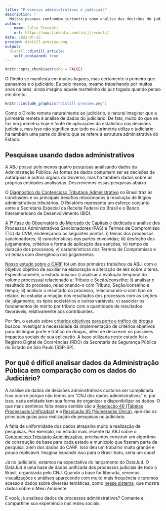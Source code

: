 ```yaml
---
title: "Processos administrativos e judiciais"
description: |
  Muitas pessoas confundem jurimetria como análise das decisões do judiciário. Neste post, explicamos essa dúvida.
author:
  - name: Julio Trecenti
    url: https://www.linkedin.com/in/jtrecenti/
date: 2022-07-25
preview: distill-preview.png
output:
  distill::distill_article:
    self_contained: true
---
```


```r
knitr::opts_chunk$set(echo = FALSE)
```

O Direito se manifesta em muitos lugares, mas certamente o primeiro que pensamos é o judiciário. Eu pelo menos, mesmo trabalhando por muitos anos na área, ainda imagino aquele martelinho do juiz togado quando penso em direito.

```r
knitr::include_graphics("distill-preview.png")
```

Como o Direito remete naturalmente ao judiciário, é natural imaginar que a jurimetria remeta à análise de dados do judiciário. De fato, muito do que se faz em jurimetria hoje é fonte de aplicações da estatística nas decisões judiciais, mas isso não significa que tudo na Jurimetria utiliza o judiciário: há também uma parte do direito que se refere à estrutura administrativa do Estado.

## Pesquisas usando dados administrativos

A ABJ possui pelo menos quatro pesquisas analisando dados da Administração Pública. As fontes de dados costumam ser as decisões de autarquias e outros órgãos do Governo, mas há também dados sobre as próprias entidades analisadas. Descrevemos essas pesquisas abaixo.

O [Diagnóstico do Contencioso Tributário Administrativo](https://www.gov.br/receitafederal/pt-br/centrais-de-conteudo/publicacoes/estudos/diagnostico-do-contencioso-tributario-administrativo) no Brasil traz as conclusões e os principais desafios relacionados à resolução de litígios administrativos tributários. O Relatório representa um esforço conjunto entre a Secretaria Especial da Receita Federal do Brasil e o Banco Interamericano de Desenvolvimento (BID).

[A 1ª Fase do Observatório do Mercado de Capitais](https://abj.org.br/cases/obsmc/) é dedicada à análise dos Processos Administrativos Sancionadores (PAS) e Termos de Compromisso (TC) da CVM, endereçando os seguintes pontos: i) temas dos processos sancionadores; ii) características das partes envolvidas; iii) desfecho dos julgamentos, critérios e forma de aplicação das sanções; iv) tempo de duração dos processos; v) características dos Termos de Compromisso e vi) temas com divergência nos julgamentos.

[Nosso estudo sobre o CARF](https://abj.org.br/cases/carf/) foi um dos primeiros trabalhos da ABJ, com o objetivo objetivo de auxiliar na elaboração e alteração de leis sobre o tema. Especificamente, o estudo buscou: i) analisar a evolução temporal do volume processual relacionado a: Tributo e Seção/conselho; ii) analisar o resultado do processo, relacionando-o com Tributo, Seção/conselho e tempo; iii) analisar o resultado do processo, relacionando-o com tipo de relator; iv) estudar a relação dos resultados dos processos com as seções de julgamento, os tipos societários e outras variáveis; v) associar os fundamentos de mérito por tributo com a quantidade de resultados favoráveis, relativamente aos contribuintes.

Por fim, o estudo sobre [critérios objetivos para porte e tráfico de drogas](https://abj.org.br/cases/drogas-stf/) buscou investigar a necessidade da implementação de critérios objetivos para distinguir porte e tráfico de drogas, além de descrever os possíveis impactos sociais de sua aplicação. A base utilizada neste estudo foi o Registro Digital de Ocorrências (RDO) da
Secretaria de Segurança Pública do Estado de São Paulo (SSP-SP).

## Por quê é difícil analisar dados da Administração Pública em comparação com os dados do Judiciário?

A análise de dados de decisões administrativas costuma ser complicada. Isso ocorre porque não temos um "CNJ dos dados administrativos" e, por isso, cada entidade tem sua forma de organizar e disponibilizar os dados. O que mais sentimos falta nesse sentido são a [Resolução 46 (Tabelas Processuais Unificadas)](https://atos.cnj.jus.br/atos/detalhar/167) e a [Resolução 65 (Numeração Única)](https://atos.cnj.jus.br/atos/detalhar/119), que são os principais guias para realização de pesquisas no judiciário.

A falta de uniformidade dos dados atrapalha muito a realização de pesquisas. Por exemplo, no estudo mais recente da ABJ sobre o [Contencioso Tributário Administrativo](https://www.gov.br/receitafederal/pt-br/centrais-de-conteudo/publicacoes/estudos/diagnostico-do-contencioso-tributario-administrativo), precisamos construir um algoritmo de construção da base para cada estado e município que fizeram parte da pesquisa, além dos dados do CARF. Isso deu um trabalho muito grande e pouco replicável. Imagina expandir isso para o Brasil todo, seria um caos!

Já no judiciário, estamos na expectativa do lançamento do DataJud. O DataJud é uma base de dados unificada dos processos judiciais de todo o Brasil, organizada pelo CNJ. Quando a base for liberada, veremos visualizações e análises aparecendo com muito mais frequência e teremos acesso a dados sobre diversas temáticas, como [nesse sistema](https://sirenejud.cnj.jus.br/mapa/geral), que mostra dados sobre o Meio Ambiente.

E você, já analisou dados de processos administrativos? Comente e compartilhe sua experiência nas redes sociais.
